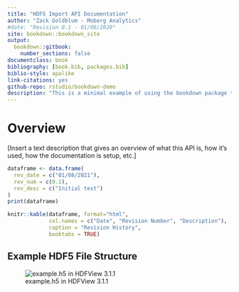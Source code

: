 ```yaml
--- 
title: "HDF5 Import API Documentation"
author: "Zack Goldblum - Moberg Analytics"
#date: "Revision 0.1 - 01/08/2020"
site: bookdown::bookdown_site
output: 
  bookdown::gitbook:
    number_sections: false
documentclass: book
bibliography: [book.bib, packages.bib]
biblio-style: apalike
link-citations: yes
github-repo: rstudio/bookdown-demo
description: "This is a minimal example of using the bookdown package to write a book. The output format for this example is bookdown::gitbook."
---
```


# Overview

[Insert a text description that gives an overview of what this API is, how it's used, how the documentation is setup, etc.]

```r
dataframe <- data.frame(
  rev_date = c("01/08/2021"),
  rev_num = c(0.1),
  rev_desc = c("Initial test")
)
print(dataframe)
```

```r
knitr::kable(dataframe, format="html",
             col.names = c("Date", "Revision Number", "Description"),
             caption = "Revision History",
             booktabs = TRUE)
```

## Example HDF5 File Structure

![example.h5 in HDFView 3.1.1](images/example_file_structure.jpg)

